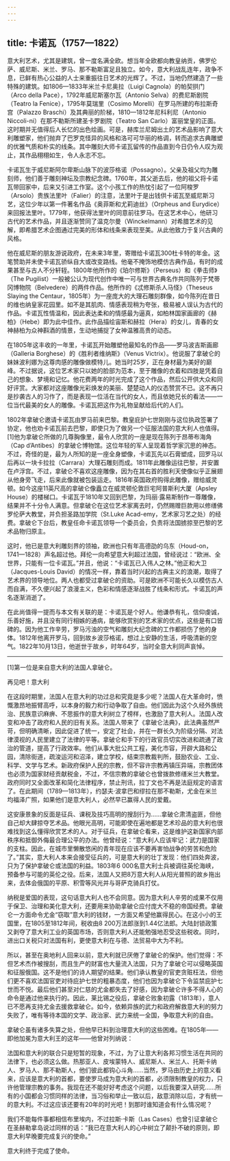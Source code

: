 ```yaml
---
---
---
```

title: 卡诺瓦（1757—1822）
---




意大利艺术，尤其是建筑，曾一度名满全欧。想当年全欧都向教皇纳贡，佛罗伦萨、威尼斯、米兰、罗马、那不勒斯富足且独立。如今，意大利战乱连年，政争不息，已鲜有热心公益的人士来重振往日艺术的光辉了。不过，当地仍然建造了一些特殊的建筑。如1806—1833年米兰卡尼奥拉（Luigi Cagnola）的帕契拱门（Arco della Pace），1792年威尼斯塞尔瓦（Antonio Selva）的费尼斯剧院（Teatro la Fenice），1795年莫瑞里（Cosimo Morelli）在罗马所建的布拉斯奇宫（Palazzo Braschi）及其典丽的阶梯，1810—1812年尼科利尼（Antonio Niccoli-ni）在那不勒斯所建圣卡罗剧院（Teatro San Carlo）富丽堂皇的正面。这时期并无值得后人长忆的出色绘画。可是，赫库兰尼姆出土的艺术品影响了意大利雕塑家，他们抛弃了巴罗克怪异的风格和洛可可华丽的格调，转而追求古典雕塑的优雅气质和朴实的线条。其中雕刻大师卡诺瓦留传的作品直到今日仍令人叹为观止，其作品栩栩如生，令人永志不忘。

卡诺瓦生于威尼斯阿尔卑斯山脉下的波莎格诺（Possagno）。父亲及祖父均为雕刻师，他们善于雕刻神坛及宗教纪念碑。1760年，其父逝去后，他的祖父将卡诺瓦带回家中，后来又引进工作室。这个小孩工作的热忱引起了一位阿梭罗（Arsolo）贵族法里叶（Falier）的注意，法里叶于是出钱供卡诺瓦至威尼斯习艺，这位少年以第一件著名作品《奥菲斯和尤莉迪丝》（Orpheus and Eurydice）来回报法里叶。1779年，他获得法里叶的同意前往罗马。在这艺术中心，他研习古代的艺术作品，并且逐渐赞同了温克尔曼（Winckelmann）对希腊艺术的见解，即希腊艺术企图通过完美的形体和线条来表现至美。从此他致力于复兴古典的风格。

他在威尼斯的朋友游说政府，在未来3年里，寄赠给卡诺瓦300杜卡特的年金。这笔赞助并未使卡诺瓦骄纵自大或改变路线。他毫不掩饰地模仿古典作品，有时的成果甚至与古人不分轩轾。1800年他所作的《珀尔修斯》（Perseus）和《拳击师》（The Pugilist）一般被公认为现代创作中唯一可与世界古典名作共同陈列于梵蒂冈博物院（Belvedere）的两件作品。他所作的《忒修斯杀人马怪》（Theseus Slaying the Centaur，1805年）为一座庞大的大理石雕刻群像，如今陈列在昔日的维也纳皇家花园里。如不是其肌肉、情感表现稍为夸张，极易被人误认为古代的作品。卡诺瓦性情温和，因此表达柔和的情感最为逼真，如柏林国家画廊的《赫柏》（Hebe）即为此中佳作。此作品描绘宙斯和赫拉（Hera）的女儿，青春的女神赫柏为众神斟酒的情景，生动地捕捉了女神温雅高贵的动态。

在1805年这丰收的一年里，卡诺瓦开始雕塑他最知名的作品——罗马波吉斯画廊（Galleria Borghese）的《胜利者维纳斯》（Venus Victrix）。他说服了拿破仑的妹妹波利娜为这尊肉感的雕像做模特儿。她当时25岁，正在身材最为美好的巅峰。不过据说，这位艺术家只以她的脸部为范本，至于雕像的衣着和四肢是凭着自己的想象、梦境和记忆。他花费两年的时光完成了这个作品，然后公开供大众和同好评赏。大家都对这座雕像光彩焕发的美丽、楚楚动人的仪态赞赏不已。这不再只是抄袭古人的习作了，而是表现一位活在当代的女人，而且依她兄长的看法——一位当代最美的女人的雕像。卡诺瓦把这作为礼物呈献给后代的人们。

1802年拿破仑邀请卡诺瓦由罗马前来巴黎。教皇庇护七世刚刚与这位执政签署了协定，他也劝卡诺瓦前去巴黎，即使只为了做另一个征服法国的意大利人也值得。[1]他为拿破仑所做的几尊胸像里，最令人欣赏的一座是现在陈列于昂蒂布海角（Cap d’Antibes）的拿破仑博物馆。这位年轻的军人呈现着哲学家沉思的神态。不过，奇怪的是，最为人所知的是一座全身塑像，卡诺瓦先以石膏塑成，回罗马以后再以一块卡拉拉（Carrara）大理石雕刻而成。1811年此雕像运往巴黎，并安置在卢浮宫。不过，拿破仑不喜欢这座雕像，因为在其右首的胜利天使像似乎正展翅从他身旁飞走，后来此像就被包装运走。1816年英国政府购得此雕像，赠给威灵顿。如今这座11英尺高的拿破仑像矗立在威灵顿伦敦巨宅阿普斯利大厦（Apsley House）的楼梯口。卡诺瓦于1810年又回到巴黎，为玛丽·露易斯制作一尊雕像，结果并不十分令人满意。但拿破仑在这位艺术家离去时，仍然赐赠巨款用以修缮佛罗伦萨大教堂，并负担圣路加学院（St.Luke Acad-emy，艺术家习艺之处）的经费。拿破仑下台后，教皇任命卡诺瓦领导一个委员会，负责将法国掳掠至巴黎的艺术品物归原主。

这时，他已是意大利雕刻界的领袖，欧洲也只有年高德劭的乌东（Houd-on，1741—1828）声名超过他。拜伦一向希望意大利超过法国，曾经说过：“欧洲、全世界，只能有一位卡诺瓦。”并且，他说：“卡诺瓦已入伟人之林。”他正和大卫（Jacques-Louis David）的情况一样，靠着当时兴起的古典主义的浪潮，取得了艺术界的领导地位。两人也都受过拿破仑的资助。可是欧洲不可能长久以模仿古人而自满，不久便兴起了浪漫主义，色彩和情感逐渐战胜了线条和形式。卡诺瓦的声名逐渐消逝了。

在此尚值得一提而与本文有关联的是：卡诺瓦是个好人。他谦恭有礼，信仰虔诚，乐善好施，并且没有同行相嫉的通病，能够欣赏别的艺术家的优点，这些是有口皆碑的。因为他工作辛劳，罗马污浊的空气和雕刻大纪念碑的工作都损伤了他的身体。1812年他离开罗马，回到故乡波莎格诺，想过上安静的生活，呼吸清新的空气。1822年10月13日，他逝世于故乡，时年64岁，当时全意大利同声哀悼。



* * *



[1]第一位是来自意大利的法国人拿破仑。





再见吧！意大利


在这段时期里，法国人在意大利的功过总和究竟是多少呢？法国人在大革命时，愤慨激昂地振臂高呼，以本身的毅力和行动争取了自由。他们因此为这个久经外族统治、民族意识麻痹、不思振作的意大利树立了榜样，也激励了意大利人。法国人改变和冲击了政府和人民的旧有关系。法国人带来了《拿破仑法典》，此法典虽然严苛，但明确清晰，因此促进了统一，安定了社会，并在一群长久为阶级分隔、对法律漠视的人民里建立了法律的平等。拿破仑和手下的行政官员切实改进和疏通了政治的管道，提高了行政效率。他们从事大批公共工程，美化市容，开辟大路和公园，清除街道，疏浚运河和沼泽，建立学校，结束宗教裁判所，鼓励农业、工业、科学、文学与艺术。新政府保护人民的宗教，但不容许宗教再镇压异端，宗教团体也必须为国家财经贡献税金，不过，不信宗教的拿破仑也曾拨款修缮米兰大教堂。政府同时又全面改革和简化法律程序，禁止刑讯，拉丁文也不再是法庭规定的语言了。在此期间（1789—1813年），约瑟夫·波拿巴和缪拉在那不勒斯，尤金在米兰均福泽广照，如果他们是意大利人，必然早已赢得人民的爱戴。

这安康景象的反面是征兵、课税及技巧高明的搜刮行为……拿破仑肃清盗匪，但他自己却大肆掠夺艺术品。他眼光高明，可能即使在遍地都是艺术珍品的意大利也很难找到这么懂得欣赏艺术的人。对于征兵，在拿破仑看来，这是维护这新国家内部秩序和抵御外侮最合理公平的办法。他曾经说：“意大利人应该牢记：武力是国家的支柱。因此，在城市里懒散悠闲的青年现在应该不要再害怕战争的劳苦和危险了。”其实，意大利人本来会接受征兵的，可是意大利的壮丁发现：他们四处奔波，只为了保护拿破仑或法国的利益。1803年6 000名意大利士兵被调往英伦海峡，预备参与可能的英伦之役。后来，法国人又把8万意大利人从阳光普照的故乡拖出来，去体会俄国的平原、积雪等风光并与哥萨克骑兵打仗。

纳税是爱国的表现，这句话意大利人也不会同意。因为意大利人辛劳的成果不仅用于保卫、治理和美化意大利，还要用来协助拿破仑应付庞大不稳的帝国经费。拿破仑一方面命令尤金“窃取”意大利的钱财，一方面又希望他赢得民心。在这小小的王国里，在1805至1812年间，税收由8 200万法郎涨到1.44亿法郎。大陆封锁政策又剥夺了意大利工业的英国市场，否则意大利人还能勉强地忍受这些税收。同时，进出口关税只对法国有利，更使意大利在与德、法贸易中大为不利。

所以，甚至在奥地利人回来以前，意大利就已厌倦了拿破仑的保护。他们觉得：不但艺术杰作被搜刮，而且生产的财富也大量流入法国，只为了拿破仑可以侵略英国和征服俄国。这不是他们的诗人期望的结果。他们承认教皇的官吏贪赃枉法，但他们更不喜欢法国官吏对待庇护七世的粗暴态度，他们也因为拿破仑下令监禁庇护七世而不悦。最后他们甚至对仁慈的尤金都失去了好感，因为拿破仑许多不得人心的命令是通过他来执行的。因此，莱比锡之役后，拿破仑败象初露（1813年），意人已不愿再支持尤金去援救拿破仑。如今，依赖异族的武力和政府解救意大利的努力失败了，唯有等待本国的文学、政治家、武力来统一全国，争取意大利的自由。

拿破仑虽有诸多失算之处，但他早已料到治理意大利的这些困难。在1805年——即他加冕为意大利王的这年——他曾对列纳说：

法国和意大利的联合只是短暂的现象，不过，为了让意大利各邦习惯生活在共同的法律下，也必须这么做。热那亚人、皮埃蒙特人、威尼斯人、米兰人、托斯卡纳人、罗马人、那不勒斯人，他们彼此都钩心斗角……当然，罗马由历史上的意义看来，应该是意大利的首都，要使罗马成为意大利的首都，必须限制教皇的权力，只许他管理宗教的事务。我现在还不能好好考虑这个问题，以后我要深入研究……所有的小国都会习惯同样的法律，当习俗和举止一致以后，敌意消除以后，才有统一的意大利。不过这应该还要有20年的时光吧！到那时谁知道会有什么情况呢？



我们不能每件事都相信布里埃内，不过拉斯·卡斯（Las Cases）也曾引证拿破仑在圣赫勒拿岛说过同样的话：“我已在意大利人的心中树立了颠扑不破的原则，即意大利早晚要完成复兴的使命。”

意大利终于完成了使命。